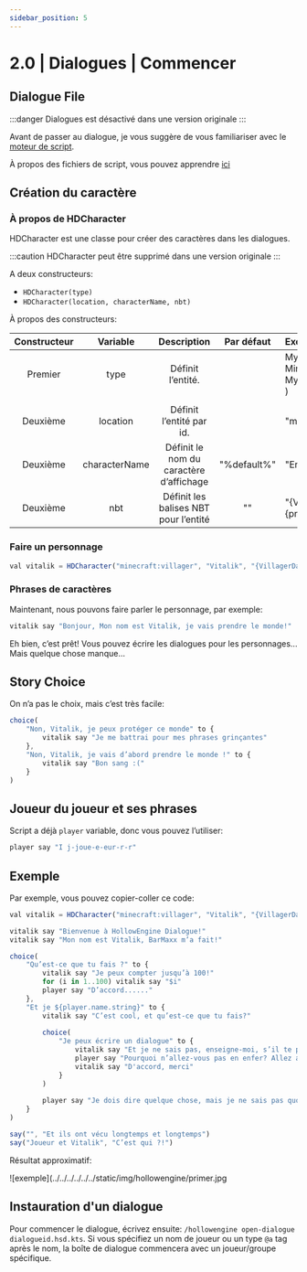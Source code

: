 ```yaml
---
sidebar_position: 5
---
```


# 2.0 | Dialogues | Commencer

## Dialogue File

:::danger
Dialogues est désactivé dans une version originale
:::

Avant de passer au dialogue, je vous suggère de vous familiariser avec le [moteur de script](./introducing).

À propos des fichiers de script, vous pouvez apprendre [ici](./scriptfiles)

## Création du caractère

### À propos de HDCharacter

HDCharacter est une classe pour créer des caractères dans les dialogues.

:::caution
HDCharacter peut être supprimé dans une version originale
:::

A deux constructeurs:
- `HDCharacter(type)` 
- `HDCharacter(location, characterName, nbt)`

À propos des constructeurs:

| Constructeur |   Variable    |               Description               | Par défaut  | Exemple                                                                              |   Type    |
|:------------:|:-------------:|:---------------------------------------:|:-----------:|:-------------------------------------------------------------------------------------|:---------:|
|   Premier    |     type      |            Définit l’entité.            |             | MyLivingEntity(<br/>Minecraft.getInstance().level, <br/>MyEntityTypes.MyLiving<br/>) |  Requis   |
|              |               |                                         |             |                                                                                      |           |
|   Deuxième   |   location    |        Définit l’entité par id.         |             | "minecraft:villager"                                                                 |  Requis   |
|   Deuxième   | characterName | Définit le nom du caractère d’affichage | "%default%" | "Eric"                                                                               | Optionnel |
|   Deuxième   |      nbt      |  Définit les balises NBT pour l’entité  |     ""      | "{VillagerData:{profession:farmer,level:2,type:savanna}}"                            | Optionnel |

### Faire un personnage
```jsx
val vitalik = HDCharacter("minecraft:villager", "Vitalik", "{VillagerData:{profession:farmer,level:2,type:savanna}}")
```

### Phrases de caractères
Maintenant, nous pouvons faire parler le personnage, par exemple:
```jsx
vitalik say "Bonjour, Mon nom est Vitalik, je vais prendre le monde!"
```
Eh bien, c’est prêt! Vous pouvez écrire les dialogues pour les personnages... Mais quelque chose manque...

## Story Choice
On n’a pas le choix, mais c’est très facile:
```jsx
choice(
    "Non, Vitalik, je peux protéger ce monde" to {
        vitalik say "Je me battrai pour mes phrases grinçantes"
    },
    "Non, Vitalik, je vais d’abord prendre le monde !" to {
        vitalik say "Bon sang :("
    }
)
```

## Joueur du joueur et ses phrases
Script a déjà `player` variable, donc vous pouvez l’utiliser:
```jsx
player say "I j-joue-e-eur-r-r"
```

## Exemple
Par exemple, vous pouvez copier-coller ce code:
```jsx
val vitalik = HDCharacter("minecraft:villager", "Vitalik", "{VillagerData:{profession:farmer,level:2,type:savanna}}")

vitalik say "Bienvenue à HollowEngine Dialogue!"
vitalik say "Mon nom est Vitalik, BarMaxx m’a fait!"

choice(
    "Qu’est-ce que tu fais ?" to {
        vitalik say "Je peux compter jusqu’à 100!"
        for (i in 1..100) vitalik say "$i"
        player say "D’accord......"
    },
    "Et je ${player.name.string}" to {
        vitalik say "C’est cool, et qu’est-ce que tu fais?"
        
        choice(
            "Je peux écrire un dialogue" to {
                vitalik say "Et je ne sais pas, enseigne-moi, s’il te plaît, s’il te plaît, s’il te plaît, s’il te plaît, s’il te plaît!"
                player say "Pourquoi n’allez-vous pas en enfer? Allez apprendre un code source"
                vitalik say "D'accord, merci"
            }
        ) 
        
        player say "Je dois dire quelque chose, mais je ne sais pas quoi..."
    }
)

say("", "Et ils ont vécu longtemps et longtemps")
say("Joueur et Vitalik", "C’est qui ?!")
```
Résultat approximatif:

![exemple](../../../../../../static/img/hollowengine/primer.jpg

## Instauration d'un dialogue

Pour commencer le dialogue, écrivez ensuite: `/hollowengine open-dialogue dialogueid.hsd.kts`.
Si vous spécifiez un nom de joueur ou un type `@a` tag après le nom, la boîte de dialogue commencera avec un joueur/groupe spécifique.